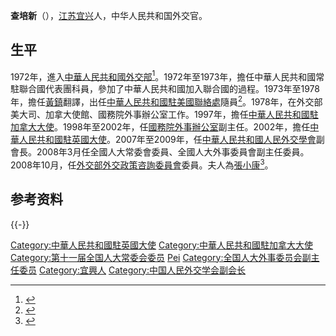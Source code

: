 '''查培新'''（{{bd|1946年|||catIdx=}}），[[江苏|江苏]][[宜兴|宜兴]]人，中华人民共和国外交官。

== 生平 ==
1972年，進入[[中華人民共和國外交部|中華人民共和國外交部]]<ref>{{Cite book|title=百年無錫名人圖譜 上|last=趙永良，蔡增基主編|publisher=北京：新華出版社|year=2013.06|isbn=7-5011-6767-2|pages=94-95}}</ref>。1972年至1973年，擔任中華人民共和國常駐聯合國代表團科員，參加了中華人民共和國加入聯合國的過程。1973年至1978年，擔任[[黃鎮|黃鎮]]翻譯，出任[[中華人民共和國駐美國聯絡處|中華人民共和國駐美國聯絡處]]隨員<ref>{{Cite book|title=將軍·外交家·藝術家 黃鎮紀念文集|last=姚仲明等主編|publisher=北京：解放軍出版社|year=1992.06|isbn=7-5065-1985-2|pages=530}}</ref>。1978年，在外交部美大司、加拿大使館、國務院外事辦公室工作。1997年，擔任[[中華人民共和國駐加拿大大使列表|中華人民共和國駐加拿大大使]]。1998年至2002年，任[[中央外事工作委員會辦公室|國務院外事辦公室]]副主任。2002年，擔任[[中華人民共和國駐英國大使|中華人民共和國駐英國大使]]。2007年至2009年，任[[中華人民共和國人民外交學會|中華人民共和國人民外交學會]]副會長。2008年3月任全國人大常委會委員、全國人大外事委員會副主任委員。2008年10月，任[[外交政策咨詢委員會|外交部外交政策咨詢委員會]]委員。夫人為[[張小康|張小康]]<ref>{{cite web|author=宗道一|title=大使伉儷查培新與張小康|url=http://www.people.com.cn/GB/paper81/10271/939040.html|publisher=人民網|accessdate=2012-02-18|deadurl=yes|archiveurl=https://web.archive.org/web/20160304060713/http://www.people.com.cn/GB/paper81/10271/939040.html|archivedate=2016年3月4日|df=}}</ref>。

==参考资料==
{{Reflist}}
{{-}}
{{start box}}
{{s-dip}}
{{s-before|[[张毅君_(外交官)|張毅君]]}}
{{s-title|[[中国驻加拿大大使列表|中华人民共和国驻加拿大大使]]|1996年8月 — 1998年6月}}
{{s-after|[[梅平|梅平]]}}
{{s-before|[[马振岗|马振岗]]}}
{{s-title|[[中华人民共和国驻英国大使|中华人民共和国驻英国大使]]|2002年8月 — 2007年4月}}
{{s-after|[[傅莹|傅莹]]}}
{{end box}}

{{DEFAULTSORT:cha peixin}}
[[Category:中華人民共和國駐英國大使|Category:中華人民共和國駐英國大使]]
[[Category:中華人民共和國駐加拿大大使|Category:中華人民共和國駐加拿大大使]]
[[Category:第十一届全国人大常委会委员|Category:第十一届全国人大常委会委员]]
[[Category:查姓|Pei]]
[[Category:全国人大外事委员会副主任委员|Category:全国人大外事委员会副主任委员]]
[[Category:宜興人|Category:宜興人]]
[[Category:中国人民外交学会副会长|Category:中国人民外交学会副会长]]
{{china-poli-bio-stub}}